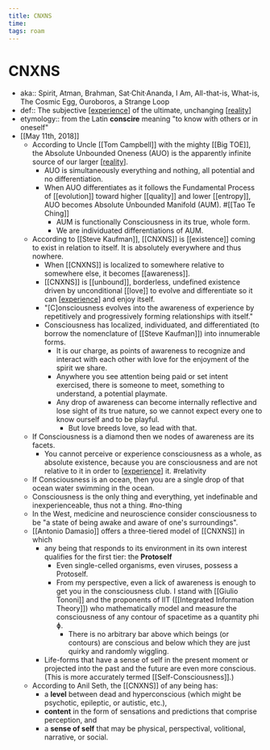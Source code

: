 ```yaml
---
title: CNXNS
time:
tags: roam
---
```


# CNXNS

- aka:: Spirit, Atman, Brahman, Sat·Chit·Ananda, I Am, All-that-is, What-is, The Cosmic Egg, Ouroboros, a Strange Loop
- def:: The subjective [[experience]] of the ultimate, unchanging [[reality]]
- etymology:: from the Latin **conscire** meaning "to know with others or in oneself"
- [[May 11th, 2018]]
  - According to Uncle [[Tom Campbell]] with the mighty [[Big TOE]], the Absolute Unbounded Oneness (AUO) is the apparently infinite source of our larger [[reality]].
    - AUO is simultaneously everything and nothing, all potential and no differentiation.
    - When AUO differentiates as it follows the Fundamental Process of [[evolution]] toward higher [[quality]] and lower [[entropy]], AUO becomes Absolute Unbounded Manifold (AUM). #[[Tao Te Ching]]
      - AUM is functionally Consciousness in its true, whole form.
      - We are individuated differentiations of AUM.
  - According to [[Steve Kaufman]], [[CNXNS]] is [[existence]] coming to exist in relation to itself. It is absolutely everywhere and thus nowhere.
    - When [[CNXNS]] is localized to somewhere relative to somewhere else, it becomes [[awareness]].
    - [[CNXNS]] is [[unbound]], borderless, undefined existence driven by unconditional [[love]] to evolve and differentiate so it can [[experience]] and enjoy itself.
    - "[C]onsciousness evolves into the awareness of experience by repetitively and progressively forming relationships with itself."
    - Consciousness has localized, individuated, and differentiated (to borrow the nomenclature of [[Steve Kaufman]]) into innumerable forms.
      - It is our charge, as points of awareness to recognize and interact with each other with love for the enjoyment of the spirit we share.
      - Anywhere you see attention being paid or set intent exercised, there is someone to meet, something to understand, a potential playmate.
      - Any drop of awareness can become internally reflective and lose sight of its true nature, so we cannot expect every one to know ourself and to be playful.
        - But love breeds love, so lead with that.
  - If Consciousness is a diamond then we nodes of awareness are its facets.
    - You cannot perceive or experience consciousness as a whole, as absolute existence, because you are consciousness and are not relative to it in order to [[experience]] it. #relativity
  - If Consciousness is an ocean, then you are a single drop of that ocean water swimming in the ocean.
  - Consciousness is the only thing and everything, yet indefinable and inexperienceable, thus not a thing. #no-thing
  - In the West, medicine and neuroscience consider consciousness to be "a state of being awake and aware of one's surroundings".
  - [[Antonio Damasio]] offers a three-tiered model of [[CNXNS]] in which
    - any being that responds to its environment in its own interest qualifies for the first tier: the **Protoself**
      - Even single-celled organisms, even viruses, possess a Protoself.
      - From my perspective, even a lick of awareness is enough to get you in the consciousness club. I stand with [[Giulio Tononi]] and the proponents of IIT ([[Integrated Information Theory]]) who mathematically model and measure the consciousness of any contour of spacetime as a quantity phi ɸ.
        - There is no arbitrary bar above which beings (or contours) are conscious and below which they are just quirky and randomly wiggling.
    - Life-forms that have a sense of self in the present moment or projected into the past and the future are even more conscious. (This is more accurately termed [[Self-Consciousness]].)
  - According to Anil Seth, the [[CNXNS]] of any being has:
    - a **level** between dead and hyperconscious (which might be psychotic, epileptic, or autistic, etc.),
    - **content** in the form of sensations and predictions that comprise perception, and
    - a **sense of self** that may be physical, perspectival, volitional, narrative, or social.

[//begin]: # "Autogenerated link references for markdown compatibility"
[experience]: experience "experience"
[reality]: reality "Reality"
[reality]: reality "Reality"
[experience]: experience "experience"
[experience]: experience "experience"
[//end]: # "Autogenerated link references"
